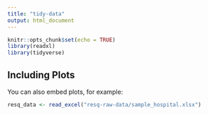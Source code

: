 ```yaml
---
title: "tidy-data"
output: html_document
---
```


```r
knitr::opts_chunk$set(echo = TRUE)
library(readxl)
library(tidyverse)
```

## Including Plots

You can also embed plots, for example:

```r
resq_data <- read_excel("resq-raw-data/sample_hospital.xlsx")

```


